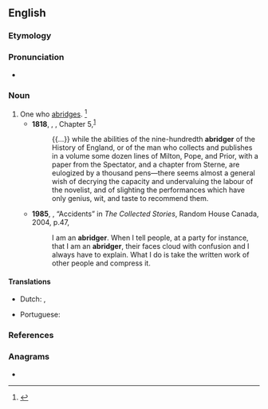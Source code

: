 ==English==

===Etymology===
{{suffix|abridge|er|id2=agent noun|lang=en}}

===Pronunciation===
* {{a|US}} {{IPA|/əˈbɹɪ.d͡ʒɚ/|lang=en}}

===Noun===
{{en-noun}}

# One who [[abridge]]s. {{defdate|First attested in the mid 16<sup>th</sup> century.}}<ref name=SOED>{{R:SOED5|page=8}}</ref>
#* '''1818''', {{w|Jane Austen}}, ''{{w|Northanger Abbey}}'', Chapter 5,<sup>[http://www.gutenberg.org/files/121/121-h/121-h.htm]</sup>
#*: {{...}} while the abilities of the nine-hundredth '''abridger''' of the History of England, or of the man who collects and publishes in a volume some dozen lines of Milton, Pope, and Prior, with a paper from the Spectator, and a chapter from Sterne, are eulogized by a thousand pens—there seems almost a general wish of decrying the capacity and undervaluing the labour of the novelist, and of slighting the performances which have only genius, wit, and taste to recommend them.
#* '''1985''', {{w|Carol Shields}}, “Accidents” in ''The Collected Stories'', Random House Canada, 2004, p.{{nbsp}}47,
#*: I am an '''abridger'''. When I tell people, at a party for instance, that I am an '''abridger''', their faces cloud with confusion and I always have to explain. What I do is take the written work of other people and compress it.

====Translations====
{{trans-top|one who abridges}}
* Dutch: {{t|nl|samenvatter|m}}, {{t|nl|inkorter|m}}
{{trans-mid}}
* Portuguese: {{t|pt|resumidor|m}}
{{trans-bottom}}

===References===
<references/>

===Anagrams===
* {{anagrams|en|a=abdegirr|brigader}}